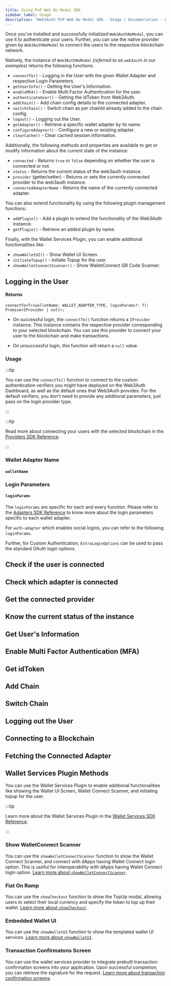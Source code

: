 ```yaml
---
title: Using PnP Web No Modal SDK
sidebar_label: Usage
description: "Web3Auth PnP Web No Modal SDK - Usage | Documentation - Web3Auth"
---
```



Once you've installed and successfully initialized `Web3AuthNoModal`, you can use it to authenticate
your users. Further, you can use the native provider given by `Web3AuthNoModal` to connect the users
to the respective blockchain network.

Natively, the instance of `Web3AuthNoModal` _(referred to as `web3auth` in our examples)_ returns
the following functions:

- `connectTo()` - Logging in the User with the given Wallet Adapter and respective Login Parameters.
- `getUserInfo()` - Getting the User's Information.
- `enableMFA()` - Enable Multi Factor Authentication for the user.
- `authenticateUser()` - Getting the idToken from Web3Auth.
- `addChain()` - Add chain config details to the connected adapter.
- `switchChain()` - Switch chain as per chainId already added to the chain config.
- `logout()` - Logging out the User.
- `getAdapter()` - Retrieve a specific wallet adapter by its name.
- `configureAdapter()` - Configure a new or existing adapter.
- `clearCache()` - Clear cached session information.

Additionally, the following methods and properties are available to get or modify information about
the current state of the instance:

- `connected` - Returns `true` or `false` depending on whether the user is connected or not.
- `status` - Returns the current status of the web3auth instance.
- `provider` (getter/setter) - Returns or sets the currently connected provider to the web3auth
  instance.
- `connectedAdapterName` - Returns the name of the currently connected adapter.

You can also extend functionality by using the following plugin management functions:

- `addPlugin()` - Add a plugin to extend the functionality of the Web3Auth instance.
- `getPlugin()` - Retrieve an added plugin by name.

Finally, with the Wallet Services Plugin, you can enable additional functionalities like:

- `showWalletUI()` - Show Wallet UI Screen.
- `initiateTopup()` - Initiate Topup for the user.
- `showWalletConnectScanner()` - Show WalletConnect QR Code Scanner.

## Logging in the User

<ConnectTo />

#### Returns

```tsx
connectTo<T>(walletName: WALLET_ADAPTER_TYPE, loginParams?: T): Promise<IProvider | null>;
```

- On successful login, the `connectTo()` function returns a `IProvider` instance. This instance
  contains the respective provider corresponding to your selected blockchain. You can use this
  provider to connect your user to the blockchain and make transactions.

- On unsuccessful login, this function will return a `null` value.

### Usage

<ConnectToExample />

:::tip

You can use the `connectTo()` function to connect to the custom authentication verifiers you might
have deployed on the Web3Auth Dashboard, as well as the default ones that Web3Auth provides. For the
default verifiers, you don't need to provide any additional parameters, just pass on the login
provider type.

:::

:::tip

Read more about connecting your users with the selected blockchain in the
[Providers SDK Reference](/sdk/pnp/web/providers).

:::

### Wallet Adapter Name

#### `walletName`

<WalletAdapters />

### Login Parameters

#### `loginParams`

The `loginParams` are specific for each and every function. Please refer to the
[Adapters SDK Reference](/sdk/pnp/web/adapters) to know more about the login parameters specific to
each wallet adapter.

For `auth-adapter` which enables social logins, you can refer to the following `loginParams`.

<AuthLoginParams />

Further, for Custom Authentication, `ExtraLoginOptions` can be used to pass the standard OAuth login
options.

<ExtraLoginOptions />

## Check if the user is connected

<Connected />

## Check which adapter is connected

<ConnectedAdapterName />

## Get the connected provider

<Provider />

## Know the current status of the instance

<Status />

## Get User's Information

<GetUserInfo />

## Enable Multi Factor Authentication (MFA)

<EnableMFA />

## Get idToken

<GetIdTokenInfo />

## Add Chain

<AddChain />

## Switch Chain

<SwitchChain />

## Logging out the User

<LogOut />

## Connecting to a Blockchain

<ConnectBlockchain />

## Fetching the Connected Adapter

<ConnectedAdapterName />

## Wallet Services Plugin Methods

You can use the Wallet Services Plugin to enable additional functionalities like showing the Wallet
UI Screen, Wallet Connect Scanner, and initiating topup for the user.

:::tip

Learn more about the Wallet Services Plugin in the
[Wallet Services SDK Reference](../wallet-services/).

:::

### Show WalletConnect Scanner

You can use the `showWalletConnectScanner` function to show the Wallet Connect Scanner, and connect
with dApps having Wallet Connect login option. This is useful for interoperability with dApps having
Wallet Connect login option.
[Learn more about `showWalletConnectScanner`](/docs/sdk/pnp/web/wallet-services/usage#connect-dapps-with-wallet-connect).

### Fiat On Ramp

You can use the `showCheckout` function to show the TopUp modal, allowing users to select their
local currency and specify the token to top up their wallet.
[Learn more about `showCheckout`](/docs/sdk/pnp/web/wallet-services/usage#fiat-on-ramp).

### Embedded Wallet UI

You can use the `showWalletUI` function to show the templated wallet UI services.
[Learn more about `showWalletUI`](/docs/sdk/pnp/web/wallet-services/usage#show-wallet-embedded-ui).

### Transaction Confirmatons Screen

You can use the wallet services provider to integrate prebuilt transaction confirmation screens into
your application. Upon successful completion, you can retrieve the signature for the request.
[Learn more about transaction confirmation screens](/docs/sdk/pnp/web/wallet-services/usage#transaction-confirmation-screens).

